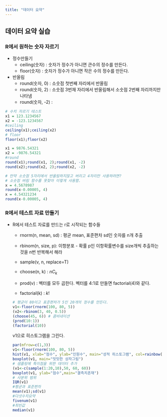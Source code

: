 ```yaml
---
title: "데이터 요약"
---
```


## 데이터 요약 실습

### R에서 원하는 숫자 자르기
- 정수만들기
  - ceiling(숫자) : 숫자가 정수가 아니면 큰수의 정수를 만든다.
  - floor(숫자) : 숫자가 정수가 아니면 작은 수의 정수를 만든다.
- 반올림
  - round(숫자, 0) : 소숫점 첫번째 자리에서 반올림
  - round(숫자, 2) : 소숫점 3번재 자리에서 반올림해서 소숫점 2번째 자리까지만 나타냄
  - round(숫자, -2) : 
  
```r
# 수치 자르기 테스트
x1 = 123.1234567
x2 = -123.1234567
#ceiling
ceiling(x1);ceiling(x2)
# floor
floor(x1);floor(x2)

x1 = 9876.54321
x2 = -9876.54321
#round
round(x1);round(x1, 2);round(x1, -2)
round(x2);round(x2, 2);round(x2, -2)

# 만약 소숫점 5자리에서 반올림하지않고 버리고 4자리만 사용하려면?
# 소숫점 버림 함수를 못찾아 이렇게 사용함.
x = 4.5678987
round(x-0.00005, 4)
x = 4.54321234
round(x-0.00005, 4)
```

### R에서 테스트 자료 만들기

- R에서 테스트 자료를 만드는 r로 시작되는 함수들
  - rnorm(n, mean, sd) : 평균 mean, 표준편차 sd인 숫자를 n개 추출
  - rbinom(n, size, p): 이항분포 - 확률 p인 이항확률변수를 size개씩 추출하는것을 n번 반복해서 해라

  - sample(v, n, replace=T)

  - choose(n, k)  : $nC_k$
  - prod(v) : 벡터를 모두 곱한다. 벡터를 4:1로 만들면 factorial(4)와 같다.
  - factorial(k) : $k!$
```r
# 평균이 80이고 표준편차가 5인 20개의 정수를 만든다.
v1<-floor(rnorm(100, 80, 5))
(v2<-rbinom(3, 40, 0.5))
(choose(45, 6)) # 콤비네이션 
(prod(10:1))
(factorial(10))
```
  v1으로 히스토그램을 그린다.
```r
par(mfrow=c(1,3))
v1<-floor(rnorm(100, 80, 5))
hist(v1, xlab="점수", ylab="인원수", main="성적 히스토그램", col=rainbow(7))
boxplot(v1, main="밋밋한 상자그림")
# 샘플링에 특이점을 위한 데이터 추가
(v1<-c(sample(1:20,10),50, 60, 60))
boxplot(v1, ylab="점수",main="결측치존재")
# 사분위 범위
IQR(v1)
#평균과 표준편차
mean(v1);sd(v1)
#다섯수치요약
fivenum(v1)
#최빈값
median(v1)
```
  
  
  